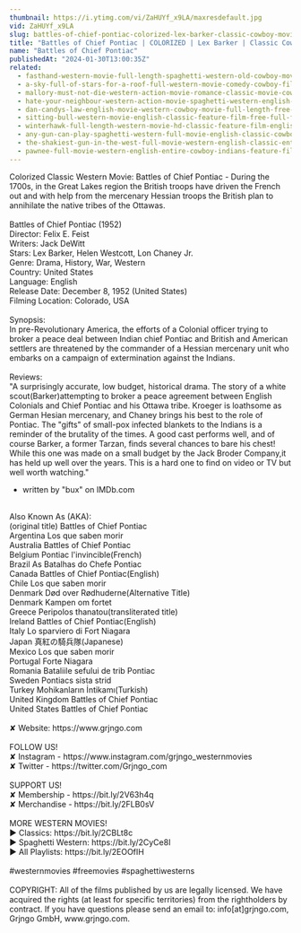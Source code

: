 ```yaml
---
thumbnail: https://i.ytimg.com/vi/ZaHUYf_x9LA/maxresdefault.jpg
vid: ZaHUYf_x9LA
slug: battles-of-chief-pontiac-colorized-lex-barker-classic-cowboy-movie
title: "Battles of Chief Pontiac | COLORIZED | Lex Barker | Classic Cowboy Movie"
name: "Battles of Chief Pontiac"
publishedAt: "2024-01-30T13:00:35Z"
related:
  - fasthand-western-movie-full-length-spaghetti-western-old-cowboy-movie-wild-west
  - a-sky-full-of-stars-for-a-roof-full-western-movie-comedy-cowboy-film-free-movie
  - mallory-must-not-die-western-action-movie-romance-classic-movie-cowboy-film
  - hate-your-neighbour-western-action-movie-spaghetti-western-english-cowboy-film
  - dan-candys-law-english-movie-western-cowboy-movie-full-length-free-movie-on-youtube
  - sitting-bull-western-movie-english-classic-feature-film-free-full-flick-free-western-movies
  - winterhawk-full-length-western-movie-hd-classic-feature-film-english-free-full-westerns
  - any-gun-can-play-spaghetti-western-full-movie-english-classic-cowboy-film-free-full-westerns
  - the-shakiest-gun-in-the-west-full-movie-western-english-classic-entire-film-full-free-movies
  - pawnee-full-movie-western-english-entire-cowboy-indians-feature-film-free-full-westerns
---
```


Colorized Classic Western Movie: Battles of Chief Pontiac - During the 1700s, in the Great Lakes region the British troops have driven the French out and with help from the mercenary Hessian troops the British plan to annihilate the native tribes of the Ottawas.<br />
<br />
Battles of Chief Pontiac (1952)<br />
Director: Felix E. Feist<br />
Writers: Jack DeWitt<br />
Stars: Lex Barker, Helen Westcott, Lon Chaney Jr.<br />
Genre: Drama, History, War, Western<br />
Country: United States<br />
Language: English<br />
Release Date: December 8, 1952 (United States)<br />
Filming Location: Colorado, USA<br />
<br />
Synopsis:<br />
In pre-Revolutionary America, the efforts of a Colonial officer trying to broker a peace deal between Indian chief Pontiac and British and American settlers are threatened by the commander of a Hessian mercenary unit who embarks on a campaign of extermination against the Indians.<br />
<br />
Reviews:<br />
"A surprisingly accurate, low budget, historical drama. The story of a white scout(Barker)attempting to broker a peace agreement between English Colonials and Chief Pontiac and his Ottawa tribe. Kroeger is loathsome as German Hesian mercenary, and Chaney brings his best to the role of Pontiac. The "gifts" of small-pox infected blankets to the Indians is a reminder of the brutality of the times. A good cast performs well, and of course Barker, a former Tarzan, finds several chances to bare his chest! While this one was made on a small budget by the Jack Broder Company,it has held up well over the years. This is a hard one to find on video or TV but well worth watching."<br />
- written by "bux" on IMDb.com<br />
<br />
Also Known As (AKA):<br />
(original title) Battles of Chief Pontiac<br />
Argentina Los que saben morir<br />
Australia Battles of Chief Pontiac<br />
Belgium Pontiac l'invincible(French)<br />
Brazil As Batalhas do Chefe Pontiac<br />
Canada Battles of Chief Pontiac(English)<br />
Chile Los que saben morir<br />
Denmark Død over Rødhuderne(Alternative Title)<br />
Denmark Kampen om fortet<br />
Greece Peripolos thanatou(transliterated title)<br />
Ireland Battles of Chief Pontiac(English)<br />
Italy Lo sparviero di Fort Niagara<br />
Japan 真紅の騎兵隊(Japanese)<br />
Mexico Los que saben morir<br />
Portugal Forte Niagara<br />
Romania Bataliile sefului de trib Pontiac<br />
Sweden Pontiacs sista strid<br />
Turkey Mohikanların İntikamı(Turkish)<br />
United Kingdom Battles of Chief Pontiac<br />
United States Battles of Chief Pontiac<br />
<br />
✘ Website: https://www.grjngo.com<br />
<br />
FOLLOW US!<br />
✘ Instagram - https://www.instagram.com/grjngo_westernmovies<br />
✘ Twitter - https://twitter.com/Grjngo_com<br />
<br />
SUPPORT US!<br />
✘ Membership - https://bit.ly/2V63h4q<br />
✘ Merchandise - https://bit.ly/2FLB0sV<br />
<br />
MORE WESTERN MOVIES! <br />
► Classics: https://bit.ly/2CBLt8c <br />
► Spaghetti Western: https://bit.ly/2CyCe8I <br />
► All Playlists: https://bit.ly/2EOOfIH <br />
<br />
#westernmovies #freemovies #spaghettiwesterns<br />
<br />
COPYRIGHT: All of the films published by us are legally licensed. We have acquired the rights (at least for specific territories) from the rightholders by contract. If you have questions please send an email to: info[at]grjngo.com, Grjngo GmbH, www.grjngo.com.